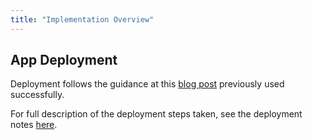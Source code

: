 ```yaml
---
title: "Implementation Overview"
---
```


## App Deployment
Deployment follows the guidance at this [blog post](https://resonance-analytics.com/blog/deploying-dash-apps-on-azure#:~:text=Deploying%20Dash%20Apps%20on%20Azure%20with%20Windows%201,Sign%20up%20on%20Azure%20and%20Deploy%20your%20app) previously used successfully.

For full description of the deployment steps taken, see the deployment notes [here](azure_deployment.qmd).
